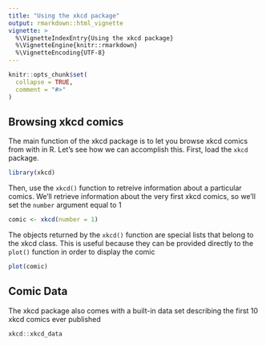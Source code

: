 ```yaml
---
title: "Using the xkcd package"
output: rmarkdown::html_vignette
vignette: >
  %\VignetteIndexEntry{Using the xkcd package}
  %\VignetteEngine{knitr::rmarkdown}
  %\VignetteEncoding{UTF-8}
---
```


```r
knitr::opts_chunk$set(
  collapse = TRUE,
  comment = "#>"
)
```

## Browsing xkcd comics 

The main function of the xkcd package is to let you browse xkcd comics from with in R. Let's see how we can accomplish this. First, load the `xkcd` package.

```r
library(xkcd)
```

Then, use the `xkcd()` function to retreive information about a particular comics. We'll retrieve information about the very first xkcd comics, so we'll set the `number` argument equal to 1

```r
comic <- xkcd(number = 1)
```

The objects returned by the `xkcd()` function are special lists that belong to the xkcd class. This is useful because they can be provided directly to the `plot()` function in order to display the comic

```r
plot(comic)
```

## Comic Data
The xkcd package also comes with a built-in data set describing the first 10 xkcd comics ever published

```r
xkcd::xkcd_data
```




















